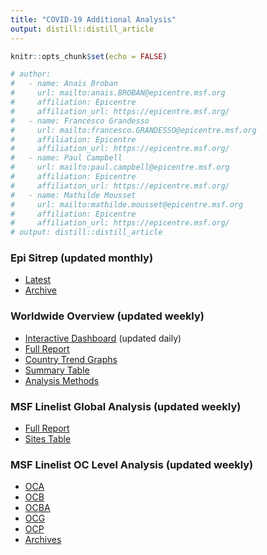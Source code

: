 ```yaml
---
title: "COVID-19 Additional Analysis"
output: distill::distill_article
---
```


```r
knitr::opts_chunk$set(echo = FALSE)

# author:
#   - name: Anaïs Broban 
#     url: mailto:anais.BROBAN@epicentre.msf.org
#     affiliation: Epicentre
#     affiliation_url: https://epicentre.msf.org/
#   - name: Francesco Grandesso
#     url: mailto:francesco.GRANDESSO@epicentre.msf.org
#     affiliation: Epicentre
#     affiliation_url: https://epicentre.msf.org/
#   - name: Paul Campbell
#     url: mailto:paul.campbell@epicentre.msf.org
#     affiliation: Epicentre
#     affiliation_url: https://epicentre.msf.org/
#   - name: Mathilde Mousset
#     url: mailto:mathilde.mousset@epicentre.msf.org
#     affiliation: Epicentre
#     affiliation_url: https://epicentre.msf.org/
# output: distill::distill_article
```

### **Epi Sitrep** (updated monthly)
- [Latest](episitreps/latest.pdf)
- [Archive](episitreps/archive/)

### **Worldwide Overview** (updated weekly)
- [Interactive Dashboard](https://reports.msf.net/public/covid19/) (updated daily)
- [Full Report](addtional_episitrep_outputs_worldwide/)
- [Country Trend Graphs](plots_country_trends/)
- [Summary Table](tables_world_summary/)
- [Analysis Methods](analysis_methods_2020-08-20.html)

### **MSF Linelist Global Analysis** (updated weekly)
- [Full Report](additional_episitrep_outputs_msf/)
- [Sites Table](tables_msf_sites/)

### **MSF Linelist OC Level Analysis** (updated weekly)
- [OCA](additional_episitrep_outputs_oc/OCA/)
- [OCB](additional_episitrep_outputs_oc/OCB/)
- [OCBA](additional_episitrep_outputs_oc/OCBA/)
- [OCG](additional_episitrep_outputs_oc/OCG/)
- [OCP](additional_episitrep_outputs_oc/OCP/)
- [Archives](additional_episitrep_outputs_oc/archive/)